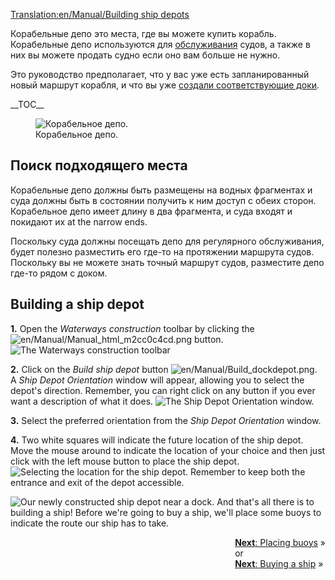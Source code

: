 [[Translation:en/Manual/Building ship depots]]
{{ru/Перевод|en/Manual/Building ship depots|0}}
{{ru/Manual/Tutorial/Учебник}}

Корабельные депо это места, где вы можете купить корабль.  Корабельные депо используются для [[en/Manual/Servicing|обслуживания]] судов, а также в них вы можете продать судно если оно вам больше не нужно.

Это руководство предполагает, что у вас уже есть запланированный новый маршрут корабля, и что вы уже [[en/Manual/Building docks|создали соответствующие доки]].

__TOC__

[[File:en/Manual/Shipdepot-construction-1.png|frame|left|Корабельное депо.]]
==Поиск подходящего места==
Корабельные депо должны быть размещены на водных фрагментах и суда должны быть в состоянии получить к ним доступ с обеих сторон. Корабельное депо имеет длину в два фрагмента, и суда входят и покидают их at the narrow ends.

Поскольку суда должны посещать депо для регулярного обслуживания, будет полезно разместить его где-то на протяжении маршрута судов. Поскольку вы не можете знать точный маршрут судов, разместите депо где-то рядом с доком.


==Building a ship depot==

'''1.''' Open the ''Waterways construction'' toolbar by clicking the [[File:en/Manual/Manual html m2cc0c4cd.png]] button.
[[File:en/Manual/Dock toolbar.png|frame|none|The Waterways construction toolbar]]

'''2.''' Click on the ''Build ship depot'' button [[File:en/Manual/Build dockdepot.png]]. A ''Ship Depot Orientation'' window will appear, allowing you to select the depot's direction. Remember, you can right click on any button if you ever want a description of what it does.
[[File:en/Manual/Ship-depot-orientation.png|frame|none|The Ship Depot Orientation window.]]

'''3.''' Select the preferred orientation from the ''Ship Depot Orientation'' window.

'''4.''' Two white squares will indicate the future location of the ship depot. Move the mouse around to indicate the location of your choice and then just click with the left mouse button to place the ship depot.
[[File:en/Manual/Shipdepot-construction-3.png|frame|none|Selecting the location for the ship depot. Remember to keep both the entrance and exit of the depot accessible.]]

[[File:en/Manual/Shipdepot-construction-4.png|frame|right|Our newly constructed ship depot near a dock.]]
And that's all there is to building a ship! Before we're going to buy a ship, we'll place some buoys to indicate the route our ship has to take.

<span style="float: right">[[en/Manual/Building buoys|'''Next''': Placing buoys]] &raquo;
<br />
or
<br />
[[en/Manual/Buying ships|'''Next''': Buying a ship]] &raquo;</span>
